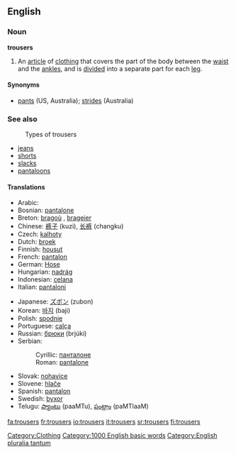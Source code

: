 ==English==

===Noun===
'''trousers''' {{pluralonly}}

# An [[article]] of [[clothing]] that covers the part of the body between the [[waist]] and the [[ankle]]s, and is [[divide]]d into a separate part for each [[leg]].

====Synonyms====
*[[pants]] (US, Australia); [[strides]] (Australia)

===See also===
:Types of trousers
*[[jeans]]
*[[shorts]]
*[[slacks]]
*[[pantaloons]]


====Translations====
{{top}}
*Arabic: {{ARchar|[[بنطلونات]]}} {{Unicode|(banʈaluná:t)}} {{p}}
*Bosnian: [[pantalone#Bosnian|pantalone]] {{f}} {{p}}
*Breton: [[bragoù]] {{m}}, [[brageier]] {{p}}
*Chinese: [[裤子]] (kuzi), [[长裤]] (changku)
*Czech: [[kalhoty]] {{f}} {{p}}
*Dutch: [[broek]] {{f}} {{s}}
*Finnish: [[housut]]
*French: [[pantalon]] {{m}} {{s}}
*German: [[Hose]] {{f}} {{s}}
*Hungarian: [[nadrág]] {{s}}
*Indonesian: [[celana]]
*Italian: [[pantaloni]] {{m}} {{p}}
{{mid}}
*Japanese: [[ズボン]] (zubon)
*Korean: [[바지]] (baji)
*Polish: [[spodnie]] {{p}}
*Portuguese: [[calça]] {{f}} {{s}}
*Russian: [[брюки]] (brjúki) {{f}} {{p}}
*Serbian:
*:Cyrillic: [[панталоне#Serbian|панталоне]] {{f}} {{p}}
*:Roman: [[pantalone#Serbian|pantalone]] {{f}} {{p}}
*Slovak: [[nohavice#Slovak|nohavice]] {{f}} {{p}}
*Slovene: [[hlače]] {{f}} {{p}}
*Spanish: [[pantalon]] {{m}} {{s}}
*Swedish: [[byxor]] {{p}}
*Telugu: [[ప్యాంటు]] (paaMTu), [[పంట్లాం]] (paMTlaaM)
{{bottom}}


[[Category:Clothing]]
[[Category:1000 English basic words]]
[[Category:English pluralia tantum]]

[[fa:trousers]]
[[fr:trousers]]
[[io:trousers]]
[[it:trousers]]
[[sr:trousers]]
[[fi:trousers]]